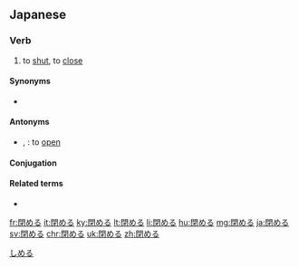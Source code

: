 ==Japanese==
{{ja-kanjitab|閉}}

===Verb===
{{ja-verb|しめる|tr=trans|type=2}}

# to [[shut]], to [[close]]
#: {{ja-usex|ドアーを'''閉めて'''ください。|ドアー を '''しめて'''ください。|Please '''close''' the door.}}

====Synonyms====
* {{ja-r|閉じる|とじる}}

====Antonyms====
* {{ja-r|開く|ひらく}}, {{ja-r|開ける|あける}}: to [[open]]

====Conjugation====
{{ja-ichi|しめ}}

====Related terms====
* {{ja-r|閉まる|しまる}}

[[Category:Japanese basic words|しめる]]

[[fr:閉める]]
[[it:閉める]]
[[ky:閉める]]
[[lt:閉める]]
[[li:閉める]]
[[hu:閉める]]
[[mg:閉める]]
[[ja:閉める]]
[[sv:閉める]]
[[chr:閉める]]
[[uk:閉める]]
[[zh:閉める]]
